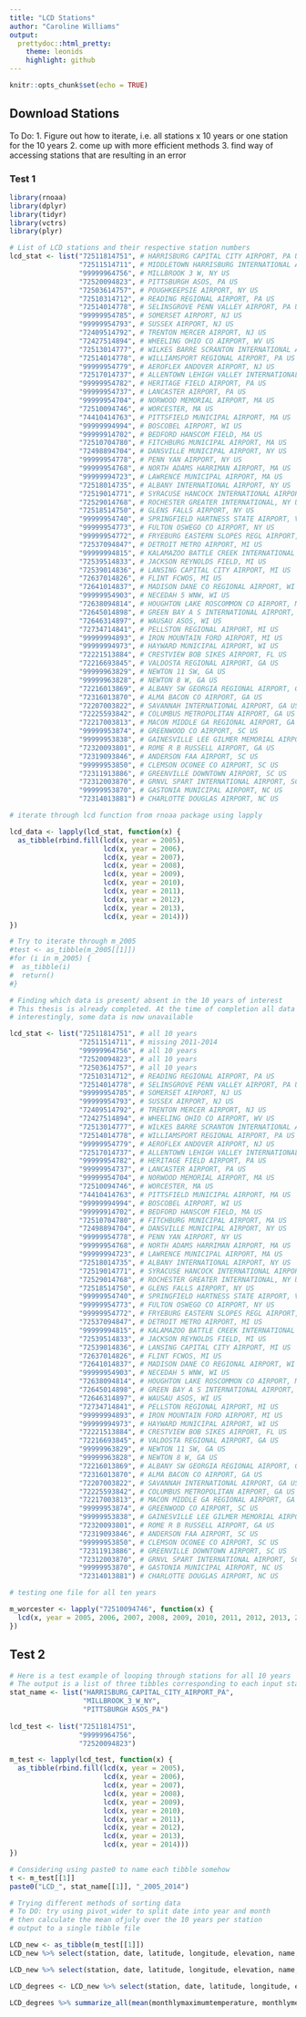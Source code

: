 ```yaml
---
title: "LCD Stations"
author: "Caroline Williams"
output:
  prettydoc::html_pretty:
    theme: leonids
    highlight: github
---
```


```r
knitr::opts_chunk$set(echo = TRUE)
```

## Download Stations

To Do:
1. Figure out how to iterate, i.e. all stations x 10 years or one station for the 10 years
2. come up with more efficient methods
3. find way of accessing stations that are resulting in an error

### Test 1
```r
library(rnoaa)
library(dplyr)
library(tidyr)
library(vctrs)
library(plyr)

# List of LCD stations and their respective station numbers
lcd_stat <- list("72511814751", # HARRISBURG CAPITAL CITY AIRPORT, PA US
                 "72511514711", # MIDDLETOWN HARRISBURG INTERNATIONAL AIRPORT, PA US
                 "99999964756", # MILLBROOK 3 W, NY US
                 "72520094823", # PITTSBURGH ASOS, PA US
                 "72503614757", # POUGHKEEPSIE AIRPORT, NY US
                 "72510314712", # READING REGIONAL AIRPORT, PA US
                 "72514014778", # SELINSGROVE PENN VALLEY AIRPORT, PA US
                 "99999954785", # SOMERSET AIRPORT, NJ US
                 "99999954793", # SUSSEX AIRPORT, NJ US
                 "72409514792", # TRENTON MERCER AIRPORT, NJ US
                 "72427514894", # WHEELING OHIO CO AIRPORT, WV US
                 "72513014777", # WILKES BARRE SCRANTON INTERNATIONAL AIRPORT, PA US
                 "72514014778", # WILLIAMSPORT REGIONAL AIRPORT, PA US
                 "99999954779", # AEROFLEX ANDOVER AIRPORT, NJ US
                 "72517014737", # ALLENTOWN LEHIGH VALLEY INTERNATIONAL AIRPORT, PA US
                 "99999954782", # HERITAGE FIELD AIRPORT, PA US
                 "99999954737", # LANCASTER AIRPORT, PA US
                 "99999954704", # NORWOOD MEMORIAL AIRPORT, MA US
                 "72510094746", # WORCESTER, MA US
                 "74410414763", # PITTSFIELD MUNICIPAL AIRPORT, MA US
                 "99999994994", # BOSCOBEL AIRPORT, WI US
                 "99999914702", # BEDFORD HANSCOM FIELD, MA US
                 "72510704780", # FITCHBURG MUNICIPAL AIRPORT, MA US
                 "72498894704", # DANSVILLE MUNICIPAL AIRPORT, NY US
                 "99999954778", # PENN YAN AIRPORT, NY US
                 "99999954768", # NORTH ADAMS HARRIMAN AIRPORT, MA US
                 "99999994723", # LAWRENCE MUNICIPAL AIRPORT, MA US
                 "72518014735", # ALBANY INTERNATIONAL AIRPORT, NY US
                 "72519014771", # SYRACUSE HANCOCK INTERNATIONAL AIRPORT, NY US
                 "72529014768", # ROCHESTER GREATER INTERNATIONAL, NY US
                 "72518514750", # GLENS FALLS AIRPORT, NY US
                 "99999954740", # SPRINGFIELD HARTNESS STATE AIRPORT, VT US
                 "99999954773", # FULTON OSWEGO CO AIRPORT, NY US
                 "99999954772", # FRYEBURG EASTERN SLOPES REGL AIRPORT, ME US
                 "72537094847", # DETROIT METRO AIRPORT, MI US
                 "99999994815", # KALAMAZOO BATTLE CREEK INTERNATIONAL AIRPORT, MI US
                 "72539514833", # JACKSON REYNOLDS FIELD, MI US
                 "72539014836", # LANSING CAPITAL CITY AIRPORT, MI US
                 "72637014826", # FLINT FCWOS, MI US
                 "72641014837", # MADISON DANE CO REGIONAL AIRPORT, WI US
                 "99999954903", # NECEDAH 5 WNW, WI US
                 "72638094814", # HOUGHTON LAKE ROSCOMMON CO AIRPORT, MI US
                 "72645014898", # GREEN BAY A S INTERNATIONAL AIRPORT, WI US
                 "72646314897", # WAUSAU ASOS, WI US
                 "72734714841", # PELLSTON REGIONAL AIRPORT, MI US
                 "99999994893", # IRON MOUNTAIN FORD AIRPORT, MI US
                 "99999994973", # HAYWARD MUNICIPAL AIRPORT, WI US
                 "72221513884", # CRESTVIEW BOB SIKES AIRPORT, FL US
                 "72216693845", # VALDOSTA REGIONAL AIRPORT, GA US
                 "99999963829", # NEWTON 11 SW, GA US
                 "99999963828", # NEWTON 8 W, GA US
                 "72216013869", # ALBANY SW GEORGIA REGIONAL AIRPORT, GA US
                 "72316013870", # ALMA BACON CO AIRPORT, GA US
                 "72207003822", # SAVANNAH INTERNATIONAL AIRPORT, GA US
                 "72225593842", # COLUMBUS METROPOLITAN AIRPORT, GA US
                 "72217003813", # MACON MIDDLE GA REGIONAL AIRPORT, GA US
                 "99999953874", # GREENWOOD CO AIRPORT, SC US
                 "99999953838", # GAINESVILLE LEE GILMER MEMORIAL AIRPORT, GA US
                 "72320093801", # ROME R B RUSSELL AIRPORT, GA US
                 "72319093846", # ANDERSON FAA AIRPORT, SC US
                 "99999953850", # CLEMSON OCONEE CO AIRPORT, SC US
                 "72311913886", # GREENVILLE DOWNTOWN AIRPORT, SC US
                 "72312003870", # GRNVL SPART INTERNATIONAL AIRPORT, SC US
                 "99999953870", # GASTONIA MUNICIPAL AIRPORT, NC US
                 "72314013881") # CHARLOTTE DOUGLAS AIRPORT, NC US

# iterate through lcd function from rnoaa package using lapply

lcd_data <- lapply(lcd_stat, function(x) {
  as_tibble(rbind.fill(lcd(x, year = 2005),
                       lcd(x, year = 2006),
                       lcd(x, year = 2007),
                       lcd(x, year = 2008),
                       lcd(x, year = 2009),
                       lcd(x, year = 2010),
                       lcd(x, year = 2011),
                       lcd(x, year = 2012),
                       lcd(x, year = 2013),
                       lcd(x, year = 2014)))
})

# Try to iterate through m_2005
#test <- as_tibble(m_2005[[1]])
#for (i in m_2005) {
#  as_tibble(i)
#  return()
#}
```

```r
# Finding which data is present/ absent in the 10 years of interest
# This thesis is already completed. At the time of completion all data was available for all to years
# interestingly, some data is now unavailable

lcd_stat <- list("72511814751", # all 10 years
                 "72511514711", # missing 2011-2014
                 "99999964756", # all 10 years
                 "72520094823", # all 10 years
                 "72503614757", # all 10 years
                 "72510314712", # READING REGIONAL AIRPORT, PA US
                 "72514014778", # SELINSGROVE PENN VALLEY AIRPORT, PA US
                 "99999954785", # SOMERSET AIRPORT, NJ US
                 "99999954793", # SUSSEX AIRPORT, NJ US
                 "72409514792", # TRENTON MERCER AIRPORT, NJ US
                 "72427514894", # WHEELING OHIO CO AIRPORT, WV US
                 "72513014777", # WILKES BARRE SCRANTON INTERNATIONAL AIRPORT, PA US
                 "72514014778", # WILLIAMSPORT REGIONAL AIRPORT, PA US
                 "99999954779", # AEROFLEX ANDOVER AIRPORT, NJ US
                 "72517014737", # ALLENTOWN LEHIGH VALLEY INTERNATIONAL AIRPORT, PA US
                 "99999954782", # HERITAGE FIELD AIRPORT, PA US
                 "99999954737", # LANCASTER AIRPORT, PA US
                 "99999954704", # NORWOOD MEMORIAL AIRPORT, MA US
                 "72510094746", # WORCESTER, MA US
                 "74410414763", # PITTSFIELD MUNICIPAL AIRPORT, MA US
                 "99999994994", # BOSCOBEL AIRPORT, WI US
                 "99999914702", # BEDFORD HANSCOM FIELD, MA US
                 "72510704780", # FITCHBURG MUNICIPAL AIRPORT, MA US
                 "72498894704", # DANSVILLE MUNICIPAL AIRPORT, NY US
                 "99999954778", # PENN YAN AIRPORT, NY US
                 "99999954768", # NORTH ADAMS HARRIMAN AIRPORT, MA US
                 "99999994723", # LAWRENCE MUNICIPAL AIRPORT, MA US
                 "72518014735", # ALBANY INTERNATIONAL AIRPORT, NY US
                 "72519014771", # SYRACUSE HANCOCK INTERNATIONAL AIRPORT, NY US
                 "72529014768", # ROCHESTER GREATER INTERNATIONAL, NY US
                 "72518514750", # GLENS FALLS AIRPORT, NY US
                 "99999954740", # SPRINGFIELD HARTNESS STATE AIRPORT, VT US
                 "99999954773", # FULTON OSWEGO CO AIRPORT, NY US
                 "99999954772", # FRYEBURG EASTERN SLOPES REGL AIRPORT, ME US
                 "72537094847", # DETROIT METRO AIRPORT, MI US
                 "99999994815", # KALAMAZOO BATTLE CREEK INTERNATIONAL AIRPORT, MI US
                 "72539514833", # JACKSON REYNOLDS FIELD, MI US
                 "72539014836", # LANSING CAPITAL CITY AIRPORT, MI US
                 "72637014826", # FLINT FCWOS, MI US
                 "72641014837", # MADISON DANE CO REGIONAL AIRPORT, WI US
                 "99999954903", # NECEDAH 5 WNW, WI US
                 "72638094814", # HOUGHTON LAKE ROSCOMMON CO AIRPORT, MI US
                 "72645014898", # GREEN BAY A S INTERNATIONAL AIRPORT, WI US
                 "72646314897", # WAUSAU ASOS, WI US
                 "72734714841", # PELLSTON REGIONAL AIRPORT, MI US
                 "99999994893", # IRON MOUNTAIN FORD AIRPORT, MI US
                 "99999994973", # HAYWARD MUNICIPAL AIRPORT, WI US
                 "72221513884", # CRESTVIEW BOB SIKES AIRPORT, FL US
                 "72216693845", # VALDOSTA REGIONAL AIRPORT, GA US
                 "99999963829", # NEWTON 11 SW, GA US
                 "99999963828", # NEWTON 8 W, GA US
                 "72216013869", # ALBANY SW GEORGIA REGIONAL AIRPORT, GA US
                 "72316013870", # ALMA BACON CO AIRPORT, GA US
                 "72207003822", # SAVANNAH INTERNATIONAL AIRPORT, GA US
                 "72225593842", # COLUMBUS METROPOLITAN AIRPORT, GA US
                 "72217003813", # MACON MIDDLE GA REGIONAL AIRPORT, GA US
                 "99999953874", # GREENWOOD CO AIRPORT, SC US
                 "99999953838", # GAINESVILLE LEE GILMER MEMORIAL AIRPORT, GA US
                 "72320093801", # ROME R B RUSSELL AIRPORT, GA US
                 "72319093846", # ANDERSON FAA AIRPORT, SC US
                 "99999953850", # CLEMSON OCONEE CO AIRPORT, SC US
                 "72311913886", # GREENVILLE DOWNTOWN AIRPORT, SC US
                 "72312003870", # GRNVL SPART INTERNATIONAL AIRPORT, SC US
                 "99999953870", # GASTONIA MUNICIPAL AIRPORT, NC US
                 "72314013881") # CHARLOTTE DOUGLAS AIRPORT, NC US

# testing one file for all ten years

m_worcester <- lapply("72510094746", function(x) {
  lcd(x, year = 2005, 2006, 2007, 2008, 2009, 2010, 2011, 2012, 2013, 2014)
})
```

## Test 2
```r
# Here is a test example of looping through stations for all 10 years
# The output is a list of three tibbles corresponding to each input station
stat_name <- list("HARRISBURG_CAPITAL_CITY_AIRPORT_PA",
                  "MILLBROOK_3_W_NY",
                  "PITTSBURGH ASOS_PA")
                 
lcd_test <- list("72511814751", 
                 "99999964756", 
                 "72520094823")

m_test <- lapply(lcd_test, function(x) {
  as_tibble(rbind.fill(lcd(x, year = 2005),
                       lcd(x, year = 2006),
                       lcd(x, year = 2007),
                       lcd(x, year = 2008),
                       lcd(x, year = 2009),
                       lcd(x, year = 2010),
                       lcd(x, year = 2011),
                       lcd(x, year = 2012),
                       lcd(x, year = 2013),
                       lcd(x, year = 2014)))
})

# Considering using paste0 to name each tibble somehow
t <- m_test[[1]]
paste0("LCD_", stat_name[[1]], "_2005_2014")

# Trying different methods of sorting data
# To DO: try using pivot_wider to split date into year and month
# then calculate the mean ofjuly over the 10 years per station
# output to a single tibble file

LCD_new <- as_tibble(m_test[[1]]) 
LCD_new %>% select(station, date, latitude, longitude, elevation, name, monthlymaximumtemperature, monthlymeantemperature,monthlyminimumtemperature) %>% arrange(monthlymaximumtemperature, monthlymeantemperature,monthlyminimumtemperature)

LCD_new %>% select(station, date, latitude, longitude, elevation, name, monthlymaximumtemperature, monthlymeantemperature,monthlyminimumtemperature) %>% arrange(desc(date))

LCD_degrees <- LCD_new %>% select(station, date, latitude, longitude, elevation, name, monthlymaximumtemperature, monthlymeantemperature,monthlyminimumtemperature) %>% filter(monthlymeantemperature > 0)

LCD_degrees %>% summarize_all(mean(monthlymaximumtemperature, monthlymeantemperature,monthlyminimumtemperature))
```

